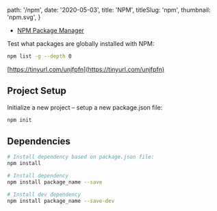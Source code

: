 
  path: '/npm',
  date: '2020-05-03',
  title: 'NPM',
  titleSlug: 'npm',
  thumbnail: 'npm.svg',
}

- [NPM Package Manager](https://www.npmjs.com)

Test what packages are globally installed with NPM:

```bash
npm list -g --depth 0
```

[https://tinyurl.com/unjfpfn](https://tinyurl.com/unjfpfn)

## Project Setup

Initialize a new project – setup a new package.json file:

```bash
npm init
```

## Dependencies

```bash
# Install dependency based on package.json file:
npm install

# Install dependency
npm install package_name --save

# Install dev dependency
npm install package_name --save-dev
```


